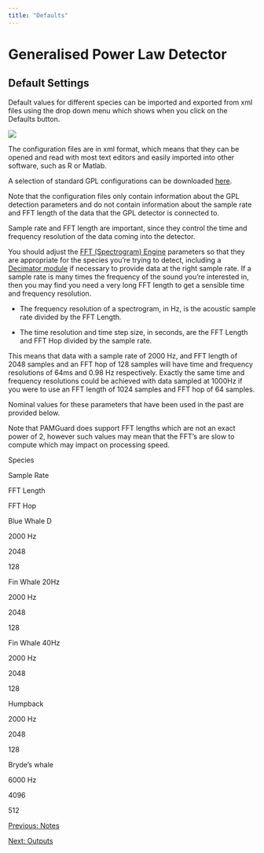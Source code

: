 ```yaml
---
title: "Defaults"
---
```

Generalised Power Law Detector
==============================

Default Settings
----------------

Default values for different species can be imported and exported from xml files using the drop down menu which shows when you click on the Defaults button.

![](images/defaults.png)

  

The configuration files are in xml format, which means that they can be opened and read with most text editors and easily imported into other software, such as R or Matlab.

A selection of standard GPL configurations can be downloaded [here](http://www.pamguard.org/downloads.php?cat_id=3).

Note that the configuration files only contain information about the GPL detection parameters and do not contain information about the sample rate and FFT length of the data that the GPL detector is connected to.

Sample rate and FFT length are important, since they control the time and frequency resolution of the data coming into the detector.

You should adjust the [FFT (Spectrogram) Engine](../../../sound_processing/fftManagerHelp/docs/FFTEngine_Overview.html) parameters so that they are appropriate for the species you're trying to detect, including a [Decimator module](../../../sound_processing/decimatorHelp/docs/decimator_decimator.html) if necessary to provide data at the right sample rate. If a sample rate is many times the frequency of the sound you're interested in, then you may find you need a very long FFT length to get a sensible time and frequency resolution.

*   The frequency resolution of a spectrogram, in Hz, is the acoustic sample rate divided by the FFT Length.
    
*   The time resolution and time step size, in seconds, are the FFT Length and FFT Hop divided by the sample rate.
    

This means that data with a sample rate of 2000 Hz, and FFT length of 2048 samples and an FFT hop of 128 samples will have time and frequency resolutions of 64ms and 0.98 Hz respectively. Exactly the same time and frequency resolutions could be achieved with data sampled at 1000Hz if you were to use an FFT length of 1024 samples and FFT hop of 64 samples.

Nominal values for these parameters that have been used in the past are provided below.

Note that PAMGuard does support FFT lengths which are not an exact power of 2, however such values may mean that the FFT's are slow to compute which may impact on processing speed.

Species

Sample Rate

FFT Length

FFT Hop

Blue Whale D

2000 Hz

2048

128

Fin Whale 20Hz

2000 Hz

2048

128

Fin Whale 40Hz

2000 Hz

2048

128

Humpback

2000 Hz

2048

128

Bryde's whale

6000 Hz

4096

512

[Previous: Notes](notes.html)

[Next: Outputs](gploutputs.html)
